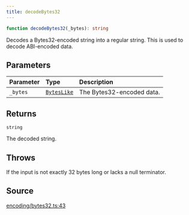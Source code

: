 ```yaml
---
title: decodeBytes32
---
```


```ts
function decodeBytes32(_bytes): string
```

Decodes a Bytes32-encoded string into a regular string. This is used to decode ABI-encoded data.

## Parameters

| Parameter | Type | Description |
| :------ | :------ | :------ |
| `_bytes` | [`BytesLike`](/content/type-aliases/BytesLike) | The Bytes32-encoded data. |

## Returns

`string`

The decoded string.

## Throws

If the input is not exactly 32 bytes long or lacks a null terminator.

## Source

[encoding/bytes32.ts:43](https://github.com/dominant-strategies/quais.js/blob/751386e3ad6372322a3c76548f56b903bfed1896/src/encoding/bytes32.ts#L43)
